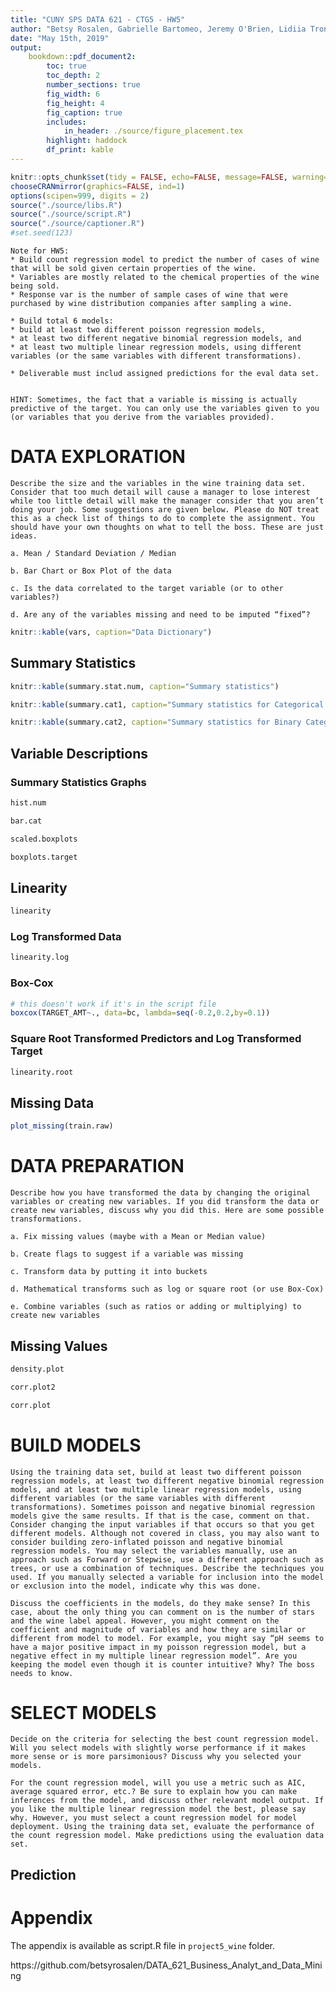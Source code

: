 ```yaml
---
title: "CUNY SPS DATA 621 - CTG5 - HW5"
author: "Betsy Rosalen, Gabrielle Bartomeo, Jeremy O'Brien, Lidiia Tronina, Rose Koh"
date: "May 15th, 2019"
output:
    bookdown::pdf_document2:
        toc: true
        toc_depth: 2
        number_sections: true
        fig_width: 6
        fig_height: 4
        fig_caption: true
        includes:  
            in_header: ./source/figure_placement.tex
        highlight: haddock
        df_print: kable
---
```


```r
knitr::opts_chunk$set(tidy = FALSE, echo=FALSE, message=FALSE, warning=FALSE)
chooseCRANmirror(graphics=FALSE, ind=1)
options(scipen=999, digits = 2)
source("./source/libs.R")
source("./source/script.R")
source("./source/captioner.R")
#set.seed(123)
```

```
Note for HW5:
* Build count regression model to predict the number of cases of wine that will be sold given certain properties of the wine.
* Variables are mostly related to the chemical properties of the wine being sold.
* Response var is the number of sample cases of wine that were purchased by wine distribution companies after sampling a wine.

* Build total 6 models: 
* build at least two different poisson regression models, 
* at least two different negative binomial regression models, and 
* at least two multiple linear regression models, using different variables (or the same variables with different transformations).

* Deliverable must includ assigned predictions for the eval data set.


HINT: Sometimes, the fact that a variable is missing is actually predictive of the target. You can only use the variables given to you (or variables that you derive from the variables provided).
```

\newpage

# DATA EXPLORATION
```
Describe the size and the variables in the wine training data set. Consider that too much detail will cause a manager to lose interest while too little detail will make the manager consider that you aren’t doing your job. Some suggestions are given below. Please do NOT treat this as a check list of things to do to complete the assignment. You should have your own thoughts on what to tell the boss. These are just ideas.

a. Mean / Standard Deviation / Median

b. Bar Chart or Box Plot of the data

c. Is the data correlated to the target variable (or to other variables?)

d. Are any of the variables missing and need to be imputed “fixed”?
```


```r
knitr::kable(vars, caption="Data Dictionary")
```

## Summary Statistics

```r
knitr::kable(summary.stat.num, caption="Summary statistics")
```

```r
knitr::kable(summary.cat1, caption="Summary statistics for Categorical Variables")
```

```r
knitr::kable(summary.cat2, caption="Summary statistics for Binary Categorical Variables")
```

## Variable Descriptions

### Summary Statistics Graphs

```r
hist.num
```

```r
bar.cat
```

```r
scaled.boxplots
```

```r
boxplots.target
```

## Linearity

```r
linearity
```

### Log Transformed Data 

```r
linearity.log
```

### Box-Cox

```r
# this doesn't work if it's in the script file
boxcox(TARGET_AMT~., data=bc, lambda=seq(-0.2,0.2,by=0.1))
```

### Square Root Transformed Predictors and Log Transformed Target 

```r
linearity.root
```

## Missing Data

```r
plot_missing(train.raw)
```

\newpage


# DATA PREPARATION

```
Describe how you have transformed the data by changing the original variables or creating new variables. If you did transform the data or create new variables, discuss why you did this. Here are some possible transformations.

a. Fix missing values (maybe with a Mean or Median value)

b. Create flags to suggest if a variable was missing

c. Transform data by putting it into buckets

d. Mathematical transforms such as log or square root (or use Box-Cox)

e. Combine variables (such as ratios or adding or multiplying) to create new variables
```

## Missing Values

```r
density.plot
```

```r
corr.plot2
```


```r
corr.plot
```

\newpage

# BUILD MODELS

```
Using the training data set, build at least two different poisson regression models, at least two different negative binomial regression models, and at least two multiple linear regression models, using different variables (or the same variables with different transformations). Sometimes poisson and negative binomial regression models give the same results. If that is the case, comment on that. Consider changing the input variables if that occurs so that you get different models. Although not covered in class, you may also want to consider building zero-inflated poisson and negative binomial regression models. You may select the variables manually, use an approach such as Forward or Stepwise, use a different approach such as trees, or use a combination of techniques. Describe the techniques you used. If you manually selected a variable for inclusion into the model or exclusion into the model, indicate why this was done.

Discuss the coefficients in the models, do they make sense? In this case, about the only thing you can comment on is the number of stars and the wine label appeal. However, you might comment on the coefficient and magnitude of variables and how they are similar or different from model to model. For example, you might say “pH seems to have a major positive impact in my poisson regression model, but a negative effect in my multiple linear regression model”. Are you keeping the model even though it is counter intuitive? Why? The boss needs to know.
```

\newpage

# SELECT MODELS

```
Decide on the criteria for selecting the best count regression model. Will you select models with slightly worse performance if it makes more sense or is more parsimonious? Discuss why you selected your models.

For the count regression model, will you use a metric such as AIC, average squared error, etc.? Be sure to explain how you can make inferences from the model, and discuss other relevant model output. If you like the multiple linear regression model the best, please say why. However, you must select a count regression model for model deployment. Using the training data set, evaluate the performance of the count regression model. Make predictions using the evaluation data set.
```

## Prediction


\newpage

# Appendix

The appendix is available as script.R file in `project5_wine` folder.

https://github.com/betsyrosalen/DATA_621_Business_Analyt_and_Data_Mining

```
```